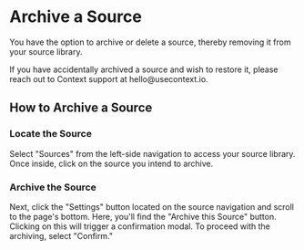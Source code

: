 
# Archive a Source

You have the option to archive or delete a source, thereby removing it from your source library.

<Callout type="info">
  If you have accidentally archived a source and wish to restore it, please
  reach out to Context support at hello@usecontext.io.
</Callout>

## How to Archive a Source

<Steps>

### Locate the Source

Select "Sources" from the left-side navigation to access your source library. Once inside, click on the source you intend to archive.

### Archive the Source

Next, click the "Settings" button located on the source navigation and scroll to the page's bottom. Here, you'll find the "Archive this Source" button. Clicking on this will trigger a confirmation modal. To proceed with the archiving, select "Confirm."

</Steps>
